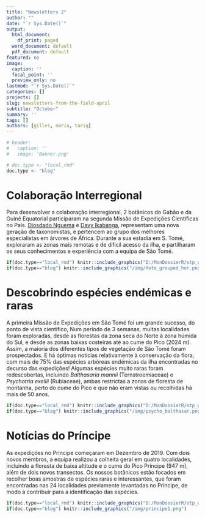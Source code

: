 ```yaml
---
title: "Newsletters 2"
author: ""
date: "`r Sys.Date()`"
output:
  html_document:
    df_print: paged
  word_document: default
  pdf_document: default
featured: no
image:
  caption: ''
  focal_point: ''
  preview_only: no
lastmod: "`r Sys.Date()`"
categories: []
projects: []
slug: newsletters-from-the-field-april
subtitle: "October"
summary: ''
tags: []
authors: [gilles, maria, tariq]
---
```


```r

# header:
#   caption: ''
#   image: 'Banner.png'

# doc.type <- "local_rmd"
doc.type <- "blog"

```

# Colaboração Interregional

Para desenvolver a colaboração interregional, 2 botânicos do Gabão e da Guiné Equatorial participaram na segunda Missão de Expedições Científicas no País. [Diosdado Nguema](https://cepf-stp-threat-flora.netlify.app/authors/diosdado/) e [Davy Ikabanga](https://cepf-stp-threat-flora.netlify.app/authors/davy/), representam uma nova geração de taxonomistas, e pertencem ao grupo dos melhores especialistas em árvores de África. Durante a sua estadia em S. Tomé, exploraram as zonas mais remotas e de dificil acesso da ilha, e partilharam os seus conhecimentos e experiência com a equipa de São Tomé.


```r
if(doc.type=="local_rmd") knitr::include_graphics("D:/MonDossierR/stp_website/static/img/foto_grouped_hor.png")
if(doc.type=="blog") knitr::include_graphics("/img/foto_grouped_hor.png")
```


# Descobrindo espécies endémicas e raras

A primeira Missão de Expedições em São Tomé foi um grande sucesso, do ponto de vista científico, Num período de 3 semanas, muitas localidades foram exploradas, desde as florestas da zona seca do Norte à zona húmida do Sul, e desde as zonas baixas costeiras até ao cume do Pico (2024 m). Assim, a maioria dos diferentes tipos de vegetação de São Tomé foram prospectados. E há óptimas notícias relativamente à conservação da flora, com mais de 75% das espécies arbóreas endémicas da ilha encontradas no decurso das expedições! Algumas espécies muito raras foram redescobertas, incluindo *Balthasaria mannii* (Ternstroemiaceae) e *Psychotria exellii* (Rubiaceae), ambas restrictas a zonas de floresta de montanha, perto do cume do Pico e que não eram vistas ou recolhidas há mais de 50 anos.


```r
if(doc.type=="local_rmd") knitr::include_graphics("D:/MonDossierR/stp_website/static/img/psycho_balthasar.png")
if(doc.type=="blog") knitr::include_graphics("/img/psycho_balthasar.png")
```


# Notícias do Príncipe

As expedições no Príncipe começaram em Dezembro de 2019. Com dois novos membros, a equipa realizou a colheita geral em quatro localidades, incluindo a floresta de baixa altitude e o cume do Pico Príncipe (947 m), além de dois novos transectos. Os nossos botânicos estão focados em recolher boas amostras de espécies raras e interessantes, que foram encontradas nas 24 localidades previamente levantadas no Príncipe, de modo a contribuir para a identificação das espécies. 


```r
if(doc.type=="local_rmd") knitr::include_graphics("D:/MonDossierR/stp_website/static/img/principe1.png")
if(doc.type=="blog") knitr::include_graphics("/img/principe1.png")
```



